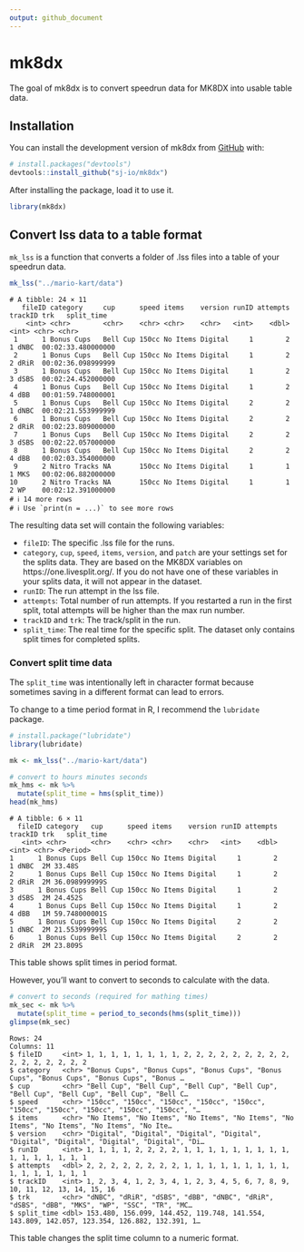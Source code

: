 ```yaml
---
output: github_document
---
```


<!-- README.md is generated from README.Rmd. Please edit that file -->

# mk8dx

<!-- badges: start -->
<!-- badges: end -->

The goal of mk8dx is to convert speedrun data for MK8DX into usable table data.

## Installation

You can install the development version of mk8dx from [GitHub](https://github.com/) with:

``` r
# install.packages("devtools")
devtools::install_github("sj-io/mk8dx")
```

After installing the package, load it to use it.

```r
library(mk8dx)
```


## Convert lss data to a table format

`mk_lss` is a function that converts a folder of .lss files into a table of your speedrun data.

```r
mk_lss("../mario-kart/data")
```

```
# A tibble: 24 × 11
   fileID category     cup      speed items    version runID attempts trackID trk   split_time        
    <int> <chr>        <chr>    <chr> <chr>    <chr>   <int>    <dbl>   <int> <chr> <chr>             
 1      1 Bonus Cups   Bell Cup 150cc No Items Digital     1        2       1 dNBC  00:02:33.480000000
 2      1 Bonus Cups   Bell Cup 150cc No Items Digital     1        2       2 dRiR  00:02:36.098999999
 3      1 Bonus Cups   Bell Cup 150cc No Items Digital     1        2       3 dSBS  00:02:24.452000000
 4      1 Bonus Cups   Bell Cup 150cc No Items Digital     1        2       4 dBB   00:01:59.748000001
 5      1 Bonus Cups   Bell Cup 150cc No Items Digital     2        2       1 dNBC  00:02:21.553999999
 6      1 Bonus Cups   Bell Cup 150cc No Items Digital     2        2       2 dRiR  00:02:23.809000000
 7      1 Bonus Cups   Bell Cup 150cc No Items Digital     2        2       3 dSBS  00:02:22.057000000
 8      1 Bonus Cups   Bell Cup 150cc No Items Digital     2        2       4 dBB   00:02:03.354000000
 9      2 Nitro Tracks NA       150cc No Items Digital     1        1       1 MKS   00:02:06.882000000
10      2 Nitro Tracks NA       150cc No Items Digital     1        1       2 WP    00:02:12.391000000
# ℹ 14 more rows
# ℹ Use `print(n = ...)` to see more rows
```

The resulting data set will contain the following variables:

- `fileID`: The specific .lss file for the runs.
- `category`, `cup`, `speed`, `items`, `version`, and `patch` are your settings set for the splits data. They are based on the MK8DX variables on https://one.livesplit.org/. If you do not have one of these variables in your splits data, it will not appear in the dataset. 
- `runID`: The run attempt in the lss file.
- `attempts`: Total number of run attempts. If you restarted a run in the first split, total attempts will be higher than the max run number.
- `trackID` and `trk`: The track/split in the run.
- `split_time`: The real time for the specific split. The dataset only contains split times for completed splits.

### Convert split time data

The `split_time` was intentionally left in character format because sometimes saving in a different format can lead to errors.

To change to a time period format in R, I recommend the `lubridate` package.

```r
# install.package("lubridate")
library(lubridate)

mk <- mk_lss("../mario-kart/data")

# convert to hours minutes seconds
mk_hms <- mk %>% 
  mutate(split_time = hms(split_time))
head(mk_hms)
```

```
# A tibble: 6 × 11
  fileID category   cup      speed items    version runID attempts trackID trk   split_time      
   <int> <chr>      <chr>    <chr> <chr>    <chr>   <int>    <dbl>   <int> <chr> <Period>        
1      1 Bonus Cups Bell Cup 150cc No Items Digital     1        2       1 dNBC  2M 33.48S       
2      1 Bonus Cups Bell Cup 150cc No Items Digital     1        2       2 dRiR  2M 36.098999999S
3      1 Bonus Cups Bell Cup 150cc No Items Digital     1        2       3 dSBS  2M 24.452S      
4      1 Bonus Cups Bell Cup 150cc No Items Digital     1        2       4 dBB   1M 59.748000001S
5      1 Bonus Cups Bell Cup 150cc No Items Digital     2        2       1 dNBC  2M 21.553999999S
6      1 Bonus Cups Bell Cup 150cc No Items Digital     2        2       2 dRiR  2M 23.809S    
```
This table shows split times in period format.

However, you'll want to convert to seconds to calculate with the data.

```r
# convert to seconds (required for mathing times)
mk_sec <- mk %>% 
  mutate(split_time = period_to_seconds(hms(split_time)))
glimpse(mk_sec)
```

```
Rows: 24
Columns: 11
$ fileID     <int> 1, 1, 1, 1, 1, 1, 1, 1, 2, 2, 2, 2, 2, 2, 2, 2, 2, 2, 2, 2, 2, 2, 2, 2
$ category   <chr> "Bonus Cups", "Bonus Cups", "Bonus Cups", "Bonus Cups", "Bonus Cups", "Bonus Cups", "Bonus …
$ cup        <chr> "Bell Cup", "Bell Cup", "Bell Cup", "Bell Cup", "Bell Cup", "Bell Cup", "Bell Cup", "Bell C…
$ speed      <chr> "150cc", "150cc", "150cc", "150cc", "150cc", "150cc", "150cc", "150cc", "150cc", "150cc", "…
$ items      <chr> "No Items", "No Items", "No Items", "No Items", "No Items", "No Items", "No Items", "No Ite…
$ version    <chr> "Digital", "Digital", "Digital", "Digital", "Digital", "Digital", "Digital", "Digital", "Di…
$ runID      <int> 1, 1, 1, 1, 2, 2, 2, 2, 1, 1, 1, 1, 1, 1, 1, 1, 1, 1, 1, 1, 1, 1, 1, 1
$ attempts   <dbl> 2, 2, 2, 2, 2, 2, 2, 2, 1, 1, 1, 1, 1, 1, 1, 1, 1, 1, 1, 1, 1, 1, 1, 1
$ trackID    <int> 1, 2, 3, 4, 1, 2, 3, 4, 1, 2, 3, 4, 5, 6, 7, 8, 9, 10, 11, 12, 13, 14, 15, 16
$ trk        <chr> "dNBC", "dRiR", "dSBS", "dBB", "dNBC", "dRiR", "dSBS", "dBB", "MKS", "WP", "SSC", "TR", "MC…
$ split_time <dbl> 153.480, 156.099, 144.452, 119.748, 141.554, 143.809, 142.057, 123.354, 126.882, 132.391, 1…
```
This table changes the split time column to a numeric format.
